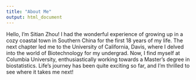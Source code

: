 ```yaml
---
title: "About Me"
output: html_document
---
```



Hello, I'm Sitian Zhou! I had the wonderful experience of growing up in a cozy coastal town in Southern China for the first 18 years of my life. The next chapter led me to the University of California, Davis, where I delved into the world of Biotechnology for my undergrad. Now, I find myself at Columbia University, enthusiastically working towards a Master's degree in biostatistics. Life's journey has been quite exciting so far, and I'm thrilled to see where it takes me next!